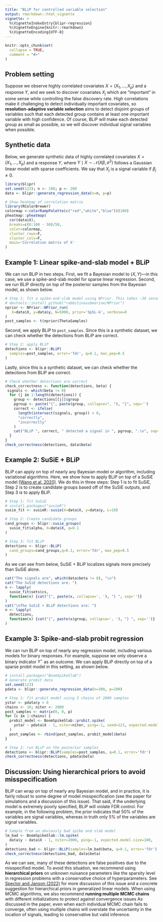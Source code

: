 ```yaml
---
title: "BLiP for controlled variable selection"
output: rmarkdown::html_vignette
vignette: >
  %\VignetteIndexEntry{blipr-regression}
  %\VignetteEngine{knitr::rmarkdown}
  %\VignetteEncoding{UTF-8}
---
```


```r
knitr::opts_chunk$set(
  collapse = TRUE,
  comment = "#>"
)
```

## Problem setting

Suppose we observe highly correlated covariates $X = (X_1, \dots, X_p)$ and a response $Y$, and we seek to discover covariates $X_j$ which are "important" in some sense while controlling the false discovery rate. High correlations make it challenging to detect individually important covariates, so **resolution-adaptive variable selection** aims to detect disjoint groups of variables such that each detected group contains at least one important variable with high confidence. Of course, BLiP will make each detected group as small as possible, so we will discover individual signal variables when possible.

## Synthetic data

Below, we generate synthetic data of highly correlated covariates $X = (X_1, \dots, X_p)$ and a response $Y$, where $Y \mid X \sim \mathcal{N}(X \beta, \sigma^2)$ follows a Gaussian linear model with sparse coefficients. We say that $X_j$ is a signal variable if $\beta_j \ne 0$.

```r
library(blipr)
set.seed(123); n <- 100; p <- 200
data <- blipr::generate_regression_data(n=n, p=p)

# Show heatmap of correlation matrix
library(RColorBrewer)
colormap <-colorRampPalette(c("red","white","blue"))(100)
pheatmap::pheatmap(
  cor(data$X),
  breaks=c(0:100 - 50)/50,
  color=colormap,
  cluster_rows=F,
  cluster_cols=F,
  main='Correlation matrix of X'
)
```

## Example 1: Linear spike-and-slab model + BLiP

We can run BLiP in two steps. First, we fit a Bayesian model to $(X, Y)$---in this case, we use a spike-and-slab model for sparse linear regression. Second, we run BLiP directly on top of the posterior samples from the Bayesian model, as shown below.

```r
# Step 1: fit a spike-and-slab model using NPrior. This takes ~30 seconds.
# devtools::install_github("rabbitinasubmarine/NPrior")
nprior <- NPrior::NPrior_run(
   X=data$X, y=data$y, N=5000, prior='SpSL-G', verbose=0
)
post_samples <- t(nprior$ThetaSamples)
```

Second, we apply BLiP to ``post_samples``. Since this is a synthetic dataset, we can check whether the detections from BLiP are correct.

```r
# Step 2: apply BLiP
detections <- blipr::BLiP(
  samples=post_samples, error='fdr', q=0.1, max_pep=0.5
)
```
 Lastly, since this is a synthetic dataset, we can check whether the detections from BLiP are correct.
 
```r
# Check whether detections are correct
check_correctness <- function(detections, beta) {
 signals <- which(beta != 0)
  for (j in 1:length(detections)) {
    group <- detections[[j]]$group
    pgroup <- paste("{", paste(group, collapse=", "), "}", sep='')
    correct <- ifelse(
      length(intersect(signals, group)) > 0, 
      "correctly", 
      "incorrectly"
    )
    cat("BLiP ", correct, " detected a signal in ", pgroup, ".\n", sep='')
  } 
}
check_correctness(detections, data$beta)
```
 

## Example 2: SuSiE + BLiP

BLiP can apply on top of nearly any Bayesian model or algorithm, including variational algorithms. Here, we show how to apply BLiP on top of a SuSiE model [(Wang et al, 2020)](https://www.biorxiv.org/content/10.1101/501114v4). We do this in three steps: Step 1 is to fit SuSiE, Step 2 is to create candidate groups based off of the SuSiE outputs, and Step 3 is to apply BLiP.

```r
# Step 1: fit SuSiE
# install.packages("susieR")
susie_fit <- susieR::susie(X=data$X, y=data$y, L=10)

# Step 2: Create candidate groups
cand_groups <- blipr::susie_groups(
  susie_fit$alpha, X=data$X, q=0.1
)

# Step 3: fit BLiP
detections <- blipr::BLiP(
  cand_groups=cand_groups,q=0.1, error='fdr', max_pep=0.5
)
```

As we can see from below, SuSiE + BLiP localizes signals more precisely than SuSiE alone. 

```r
cat("The signals are", which(data$beta != 0), "\n")
cat("The SuSiE detections are: ")
n <- lapply(
  susie_fit$sets$cs, 
  function(x) {cat("{", paste(x, collapse=', '), "} ", sep='')}
)
cat("\nThe SuSiE + BLiP detections are: ")
n <- lapply(
  detections, 
  function(x) {cat("{", paste(x$group, collapse=', '), "} ", sep='')}
)
```

## Example 3: Spike-and-slab probit regression

We can run BLiP on top of nearly any regression model, including various models for binary responses. For example, suppose we only observe a binary indicator $Y^{\star}$ as an outcome. We can apply BLiP directly on top of a sparse probit model in this setting, as shown below.

```r
# install.packages("BoomSpikeSlab")
# Generate probit data
set.seed(123)
pdata <- blipr::generate_regression_data(n=300, p=200)

# Step 1: fit probit model using 5 chains of 2000 samples
ystar <- pdata$y > 0
chains <- 10; niter <- 2000
post_samples <- matrix(0, 0, p)
for (c in 1:chains) {
  probit_model <- BoomSpikeSlab::probit.spike(
    ystar ~ pdata$X - 1, niter=niter, ping=-1, seed=123, expected.model.size=10
  )
  post_samples <- rbind(post_samples, probit_model$beta)
}
```

```r
# Step 2: run BLiP on the posterior samples
detections <- blipr::BLiP(samples=post_samples, q=0.1, error='fdr')
check_correctness(detections, pdata$beta)
```

## Discussion: Using hierarchical priors to avoid misspecification

BLiP can wrap on top of nearly any Bayesian model, and in practice, it is fairly robust to some degree of model misspecification (see the paper for simulations and a discussion of this issue). That said, if the underlying model is extremely poorly specified, BLiP will violate FDR control. For example, in the following problem, the prior indicates that $50\%$ of the variables are signal variables, whereas in truth only $5\%$ of the variables are signal variables.

```r
# Sample from an obviously bad spike and slab model
lm_bad <- BoomSpikeSlab::lm.spike(
  data$y ~ data$X - 1, niter=2000, ping=-1, expected.model.size=100, 
)
detections_bad <- blipr::BLiP(samples=lm_bad$beta, q=0.1, error='fdr')
check_correctness(detections_bad, data$beta)
```
As we can see, many of these detections are false positives due to the misspecified model. To avoid this situation, we recommend using **hierarchical priors** on unknown nuisance parameters like the sparsity level in regression problems with a conservative choice of hyperparameters. See [Spector and Janson (2022)](https://arxiv.org/abs/2203.17208) for more discussion of this issue and a concrete suggestion for hierarchical priors in generalized linear models. When using MCMC algorithms, we also recommend **running multiple MCMC chains** with different initializations to protect against convergence issues As discussed in the paper, even when each individual MCMC chain fails to converge, often using multiple chains will overstate the uncertainty in the location of signals, leading to conservative but valid inference.
